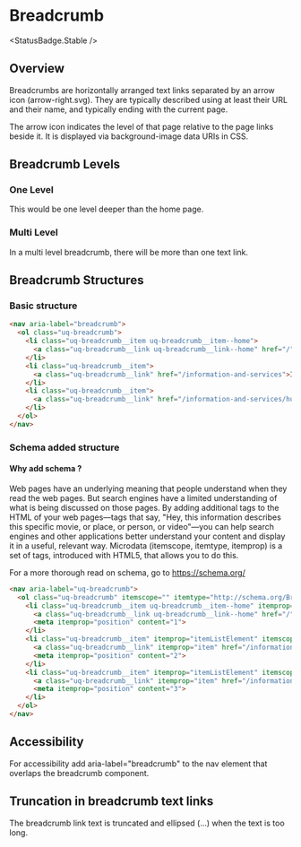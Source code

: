 
# Breadcrumb
<StatusBadge.Stable />

## Overview

Breadcrumbs are horizontally arranged text links separated by an arrow icon (arrow-right.svg). They are typically described using at least their URL and their name, and typically ending with the current page.

The arrow icon indicates the level of that page relative to the page links beside it. It is displayed via background-image data URIs in CSS.

## Breadcrumb Levels

### One Level

This would be one level deeper than the home page.

<Canvas withSource="none">
  <Story id="components-breadcrumb--breadcrumb-one-level" />
</Canvas>

### Multi Level

In a multi level breadcrumb, there will be more than one text link.

<Canvas withSource="none">
  <Story id="components-breadcrumb--breadcrumb-multi-level" />
</Canvas>



## Breadcrumb Structures

### Basic structure

```html
<nav aria-label="breadcrumb">
  <ol class="uq-breadcrumb">
    <li class="uq-breadcrumb__item uq-breadcrumb__item--home">
      <a class="uq-breadcrumb__link uq-breadcrumb__link--home" href="/">Home</a>
    </li>
    <li class="uq-breadcrumb__item">
      <a class="uq-breadcrumb__link" href="/information-and-services">Information and services</a>
    </li>
    <li class="uq-breadcrumb__item">
      <a class="uq-breadcrumb__link" href="/information-and-services/human-resources">Human resources</a>
    </li>
  </ol>
</nav>
```

### Schema added structure

#### Why add schema ? 

Web pages have an underlying meaning that people understand when they read the web pages. But search engines have a limited understanding of what is being discussed on those pages. By adding additional tags to the HTML of your web pages—tags that say, "Hey, this information describes this specific movie, or place, or person, or video"—you can help search engines and other applications better understand your content and display it in a useful, relevant way. Microdata (itemscope, itemtype, itemprop) is a set of tags, introduced with HTML5, that allows you to do this.

For a more thorough read on schema, go to https://schema.org/

```html
<nav aria-label="uq-breadcrumb">
  <ol class="uq-breadcrumb" itemscope="" itemtype="http://schema.org/BreadcrumbList">
    <li class="uq-breadcrumb__item uq-breadcrumb__item--home" itemprop="itemListElement" itemscope="" itemtype="http://schema.org/ListItem">
      <a class="uq-breadcrumb__link uq-breadcrumb__link--home" href="/">Home</a>
      <meta itemprop="position" content="1">
    </li>
    <li class="uq-breadcrumb__item" itemprop="itemListElement" itemscope="" itemtype="http://schema.org/ListItem">
      <a class="uq-breadcrumb__link" itemprop="item" href="/information-and-services">Information and services</a>
      <meta itemprop="position" content="2">
    </li>
    <li class="uq-breadcrumb__item" itemprop="itemListElement" itemscope="" itemtype="http://schema.org/ListItem">
      <a class="uq-breadcrumb__link" itemprop="item" href="/information-and-services/human-resources">Human resources</a>
      <meta itemprop="position" content="3">
    </li>
  </ol>
</nav>
```

## Accessibility

For accessibility add aria-label="breadcrumb" to the nav element that overlaps the breadcrumb component.

## Truncation in breadcrumb text links

The breadcrumb link text is truncated and ellipsed (...) when the text is too long. 

<Canvas withSource="none">
  <Story height="100px" id="components-breadcrumb--breadcrumb-trucation" />
</Canvas>
